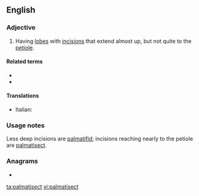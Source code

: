 ==English==

===Adjective===
{{en-adj}}

# {{label|en|botany|of leaves}} Having [[lobe]]s with [[incision]]s that extend almost up, but not quite to the [[petiole]].

====Related terms====
* {{l|en|palmate}}
* {{l|en|pinnatisect}}

====Translations====
{{trans-top|leaf type}}
* Italian: {{t|it|palmatosetto}}
{{trans-mid}}
{{trans-bottom}}

===Usage notes===
Less deep incisions are [[palmatifid]]; incisions reaching nearly to the petiole are [[palmatisect]].

===Anagrams===
* {{l|en|metaplastic}}

[[ta:palmatisect]]
[[vi:palmatisect]]